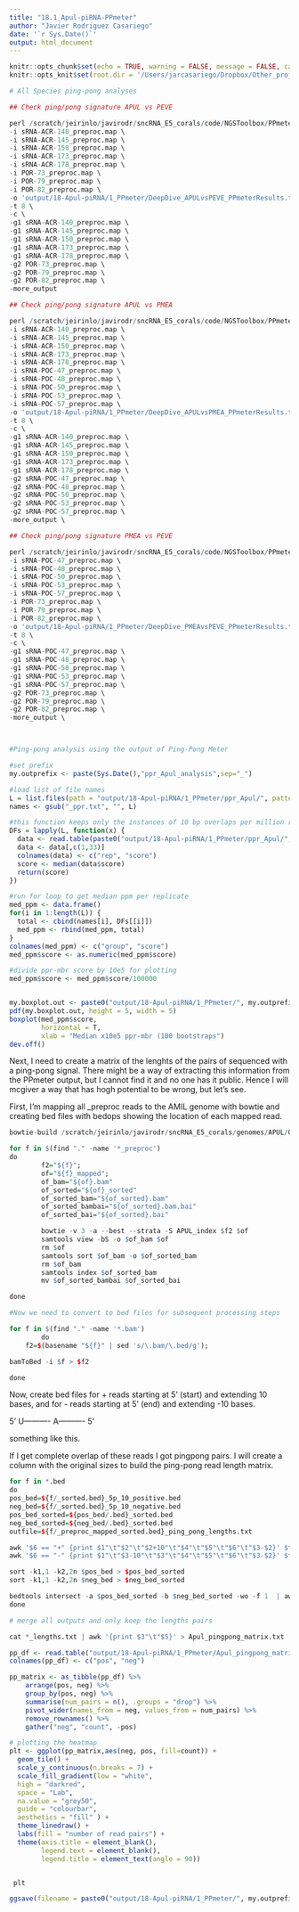 ```yaml
---
title: "18.1_Apul-piRNA-PPmeter"
author: "Javier Rodriguez Casariego"
date: '`r Sys.Date()`'
output: html_document
---
```


```r
knitr::opts_chunk$set(echo = TRUE, warning = FALSE, message = FALSE, cache = TRUE)
knitr::opts_knit$set(root.dir = '/Users/jarcasariego/Dropbox/Other_projects/E5_work/deep-dive/D-Apul/')
```

```r

# All Species ping-pong analyses

## Check ping/pong signature APUL vs PEVE 

perl /scratch/jeirinlo/javirodr/sncRNA_E5_corals/code/NGSToolbox/PPmeter.pl \
-i sRNA-ACR-140_preproc.map \
-i sRNA-ACR-145_preproc.map \
-i sRNA-ACR-150_preproc.map \
-i sRNA-ACR-173_preproc.map \
-i sRNA-ACR-178_preproc.map \
-i POR-73_preproc.map \
-i POR-79_preproc.map \
-i POR-82_preproc.map \
-o 'output/18-Apul-piRNA/1_PPmeter/DeepDive_APULvsPEVE_PPmeterResults.txt' \
-t 8 \
-c \
-g1 sRNA-ACR-140_preproc.map \
-g1 sRNA-ACR-145_preproc.map \
-g1 sRNA-ACR-150_preproc.map \
-g1 sRNA-ACR-173_preproc.map \
-g1 sRNA-ACR-178_preproc.map \
-g2 POR-73_preproc.map \
-g2 POR-79_preproc.map \
-g2 POR-82_preproc.map \
-more_output

## Check ping/pong signature APUL vs PMEA 

perl /scratch/jeirinlo/javirodr/sncRNA_E5_corals/code/NGSToolbox/PPmeter.pl \
-i sRNA-ACR-140_preproc.map \
-i sRNA-ACR-145_preproc.map \
-i sRNA-ACR-150_preproc.map \
-i sRNA-ACR-173_preproc.map \
-i sRNA-ACR-178_preproc.map \
-i sRNA-POC-47_preproc.map \
-i sRNA-POC-48_preproc.map \
-i sRNA-POC-50_preproc.map \
-i sRNA-POC-53_preproc.map \
-i sRNA-POC-57_preproc.map \
-o 'output/18-Apul-piRNA/1_PPmeter/DeepDive_APULvsPMEA_PPmeterResults.txt' \
-t 8 \
-c \
-g1 sRNA-ACR-140_preproc.map \
-g1 sRNA-ACR-145_preproc.map \
-g1 sRNA-ACR-150_preproc.map \
-g1 sRNA-ACR-173_preproc.map \
-g1 sRNA-ACR-178_preproc.map \
-g2 sRNA-POC-47_preproc.map \
-g2 sRNA-POC-48_preproc.map \
-g2 sRNA-POC-50_preproc.map \
-g2 sRNA-POC-53_preproc.map \
-g2 sRNA-POC-57_preproc.map \
-more_output \

## Check ping/pong signature PMEA vs PEVE 

perl /scratch/jeirinlo/javirodr/sncRNA_E5_corals/code/NGSToolbox/PPmeter.pl \
-i sRNA-POC-47_preproc.map \
-i sRNA-POC-48_preproc.map \
-i sRNA-POC-50_preproc.map \
-i sRNA-POC-53_preproc.map \
-i sRNA-POC-57_preproc.map \
-i POR-73_preproc.map \
-i POR-79_preproc.map \
-i POR-82_preproc.map \
-o 'output/18-Apul-piRNA/1_PPmeter/DeepDive_PMEAvsPEVE_PPmeterResults.txt' \
-t 8 \
-c \
-g1 sRNA-POC-47_preproc.map \
-g1 sRNA-POC-48_preproc.map \
-g1 sRNA-POC-50_preproc.map \
-g1 sRNA-POC-53_preproc.map \
-g1 sRNA-POC-57_preproc.map \
-g2 POR-73_preproc.map \
-g2 POR-79_preproc.map \
-g2 POR-82_preproc.map \
-more_output \




```

```r
#Ping-pong analysis using the output of Ping-Pong Meter

#set prefix
my.outprefix <- paste(Sys.Date(),"ppr_Apul_analysis",sep="_")

#load list of file names
L = list.files(path = "output/18-Apul-piRNA/1_PPmeter/ppr_Apul/", pattern=".txt", recursive = T)
names <- gsub("_ppr.txt", "", L)

#this function keeps only the instances of 10 bp overlaps per million read pairs
DFs = lapply(L, function(x) {
  data <- read.table(paste0("output/18-Apul-piRNA/1_PPmeter/ppr_Apul/", x), skip = 2, nrows = 100)
  data <- data[,c(1,33)]
  colnames(data) <- c("rep", "score")
  score <- median(data$score)
  return(score)
})

#run for loop to get median ppm per replicate
med_ppm <- data.frame()
for(i in 1:length(L)) {
  total <- cbind(names[i], DFs[[i]])
  med_ppm <- rbind(med_ppm, total)
}
colnames(med_ppm) <- c("group", "score")
med_ppm$score <- as.numeric(med_ppm$score)

#divide ppr-mbr score by 10e5 for plotting
med_ppm$score <- med_ppm$score/100000


my.boxplot.out <- paste0("output/18-Apul-piRNA/1_PPmeter/", my.outprefix,"_PP_Percentages.pdf")
pdf(my.boxplot.out, height = 5, width = 5)
boxplot(med_ppm$score,
        horizontal = T,
        xlab = "Median x10e5 ppr-mbr (100 bootstraps")
dev.off()
```
Next, I need to create a matrix of the lenghts of the pairs of sequenced with a ping-pong signal. There might be a way of extracting this information from the PPmeter output, but I cannot find it and no one has it public. Hence I will mcgiver a way that has hogh potential to be wrong, but let's see.

First, I'm mapping all _preproc reads to the AMIL genome with bowtie and creating bed files with bedops showing the location of each mapped read. 

```r

bowtie-build /scratch/jeirinlo/javirodr/sncRNA_E5_corals/genomes/APUL/GCF_013753865.1_Amil_v2.1_genomic.fna APUL_index

for f in $(find "." -name '*_preproc')
do
        f2="${f}";
        of="${f}_mapped";
        of_bam="${of}.bam"
        of_sorted="${of}_sorted"
        of_sorted_bam="${of_sorted}.bam"
        of_sorted_bambai="${of_sorted}.bam.bai"
        of_sorted_bai="${of_sorted}.bai"

        bowtie -v 3 -a --best --strata -S APUL_index $f2 $of
        samtools view -bS -o $of_bam $of
        rm $of
        samtools sort $of_bam -o $of_sorted_bam
        rm $of_bam
        samtools index $of_sorted_bam
        mv $of_sorted_bambai $of_sorted_bai

done

#Now we need to convert to bed files for subsequent processing steps

for f in $(find "." -name '*.bam')
        do
    f2=$(basename "${f}" | sed 's/\.bam/\.bed/g');

bamToBed -i $f > $f2

done

```

Now, create bed files for + reads starting at 5' (start) and extending 10 bases, and for - reads starting at 5' (end) and extending -10 bases.
 
 5' U----------
    A---------- 5'

something like this.

If I get complete overlap of these reads I got pingpong pairs. 
I will create a column with the original sizes to build the ping-pong read length matrix.

```r

for f in *.bed
do
pos_bed=${f/_sorted.bed}_5p_10_positive.bed
neg_bed=${f/_sorted.bed}_5p_10_negative.bed
pos_bed_sorted=${pos_bed/.bed}_sorted.bed
neg_bed_sorted=${neg_bed/.bed}_sorted.bed
outfile=${f/_preproc_mapped_sorted.bed}_ping_pong_lengths.txt

awk '$6 == "+" {print $1"\t"$2"\t"$2+10"\t"$4"\t"$5"\t"$6"\t"$3-$2}' $f > $pos_bed
awk '$6 == "-" {print $1"\t"$3-10"\t"$3"\t"$4"\t"$5"\t"$6"\t"$3-$2}' $f > $neg_bed

sort -k1,1 -k2,2n $pos_bed > $pos_bed_sorted
sort -k1,1 -k2,2n $neg_bed > $neg_bed_sorted

bedtools intersect -a $pos_bed_sorted -b $neg_bed_sorted -wo -f 1  | awk 'BEGIN { OFS = "\t" } { print $1, $4, $7, $11, $14 }' > $outfile
done

# merge all outputs and only keep the lengths pairs

cat *_lengths.txt | awk '{print $3"\t"$5}' > Apul_pingpong_matrix.txt

```

```r

pp_df <- read.table("output/18-Apul-piRNA/1_PPmeter/Apul_pingpong_matrix.txt", header = F)
colnames(pp_df) <- c("pos", "neg")

pp_matrix <- as_tibble(pp_df) %>% 
    arrange(pos, neg) %>% 
    group_by(pos, neg) %>% 
    summarise(num_pairs = n(), .groups = "drop") %>% 
    pivot_wider(names_from = neg, values_from = num_pairs) %>% 
    remove_rownames() %>%
    gather("neg", "count", -pos)

# plotting the heatmap
plt <- ggplot(pp_matrix,aes(neg, pos, fill=count)) + 
  geom_tile() + 
  scale_y_continuous(n.breaks = 7) +
  scale_fill_gradient(low = "white",
  high = "darkred",
  space = "Lab",
  na.value = "grey50",
  guide = "colourbar",
  aesthetics = "fill" ) + 
  theme_linedraw() +
  labs(fill = "number of read pairs") +
  theme(axis.title = element_blank(),
        legend.text = element_blank(),
        legend.title = element_text(angle = 90))


 plt

ggsave(filename = paste0("output/18-Apul-piRNA/1_PPmeter/", my.outprefix,"piRNA_pp_pair_heat.png"), plt, width = 6, height = 5)
```

